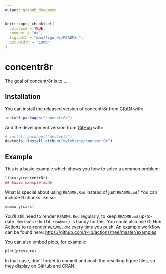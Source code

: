 ```yaml
---
output: github_document
---
```


<!-- README.md is generated from README.Rmd. Please edit that file -->

```r
knitr::opts_chunk$set(
  collapse = TRUE,
  comment = "#>",
  fig.path = "man/figures/README-",
  out.width = "100%"
)
```

# concentr8r

<!-- badges: start -->
<!-- badges: end -->

The goal of concentr8r is to ...

## Installation

You can install the released version of concentr8r from [CRAN](https://CRAN.R-project.org) with:

``` r
install.packages("concentr8r")
```

And the development version from [GitHub](https://github.com/) with:

``` r
# install.packages("devtools")
devtools::install_github("kylebario/concentr8r")
```
## Example

This is a basic example which shows you how to solve a common problem:

```r
library(concentr8r)
## basic example code
```

What is special about using `README.Rmd` instead of just `README.md`? You can include R chunks like so:

```r
summary(cars)
```

You'll still need to render `README.Rmd` regularly, to keep `README.md` up-to-date. `devtools::build_readme()` is handy for this. You could also use GitHub Actions to re-render `README.Rmd` every time you push. An example workflow can be found here: <https://github.com/r-lib/actions/tree/master/examples>.

You can also embed plots, for example:

```r
plot(pressure)
```

In that case, don't forget to commit and push the resulting figure files, so they display on GitHub and CRAN.
